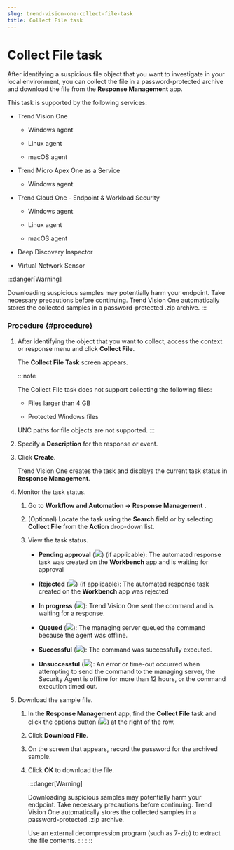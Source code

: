```yaml
---
slug: trend-vision-one-collect-file-task
title: Collect File task
---
```

# Collect File task

After identifying a suspicious file object that you want to investigate in your local environment, you can collect the file in a password-protected archive and download the file from the **Response Management** app.

This task is supported by the following services:

- Trend Vision One

  - Windows agent

  - Linux agent

  - macOS agent

- Trend Micro Apex One as a Service

  - Windows agent

- Trend Cloud One - Endpoint & Workload Security

  - Windows agent

  - Linux agent

  - macOS agent

- Deep Discovery Inspector

- Virtual Network Sensor

:::danger[Warning]

Downloading suspicious samples may potentially harm your endpoint. Take necessary precautions before continuing. Trend Vision One automatically stores the collected samples in a password-protected .zip archive.
:::

### Procedure {#procedure}

1.  After identifying the object that you want to collect, access the context or response menu and click **Collect File**.

    The **Collect File Task** screen appears.

    :::note

    The Collect File task does not support collecting the following files:

    - Files larger than 4 GB

    - Protected Windows files

    UNC paths for file objects are not supported.
    :::

2.  Specify a **Description** for the response or event.

3.  Click **Create**.

    Trend Vision One creates the task and displays the current task status in **Response Management**.

4.  Monitor the task status.

    1.  Go to **Workflow and Automation → Response Management** .

    2.  (Optional) Locate the task using the **Search** field or by selecting **Collect File** from the **Action** drop-down list.

    3.  View the task status.

        - **Pending approval** (![](/images/pending_approval=f0525c66-199a-46f5-b40a-902bd498cf53.webp)) (if applicable): The automated response task was created on the **Workbench** app and is waiting for approval

        - **Rejected** (![](/images/rejected=bd05fc87-5b5d-4d84-bfb1-3a6dc09ddac5.webp)) (if applicable): The automated response task created on the **Workbench** app was rejected

        - **In progress** (![](/images/in_progress=GUID-A55897DB-3DEA-4F5C-B7F9-70B3D7FB9EDE=1=en-us=Low.webp)): Trend Vision One sent the command and is waiting for a response.

        - **Queued** (![](/images/queued=GUID-65C0DF81-E50D-4D51-9602-2E9B7A0E5F14=1=en-us=Low.webp)): The managing server queued the command because the agent was offline.

        - **Successful** (![](/images/successful=GUID-1E31AD86-DE2E-48B5-85F7-7C78A3E8BB11=1=en-us=Low.webp)): The command was successfully executed.

        - **Unsuccessful** (![](/images/error=5cc21722-7ceb-480c-b9c2-a47d420cf1cc.webp)): An error or time-out occurred when attempting to send the command to the managing server, the Security Agent is offline for more than 12 hours, or the command execution timed out.

5.  Download the sample file.

    1.  In the **Response Management** app, find the **Collect File** task and click the options button (![](/images/options_icon=GUID-408062FA-DA13-4ECA-81EB-31A5B68355A1=1=en-us=Low.webp)) at the right of the row.

    2.  Click **Download File**.

    3.  On the screen that appears, record the password for the archived sample.

    4.  Click **OK** to download the file.

        :::danger[Warning]

        Downloading suspicious samples may potentially harm your endpoint. Take necessary precautions before continuing. Trend Vision One automatically stores the collected samples in a password-protected .zip archive.

        Use an external decompression program (such as 7-zip) to extract the file contents.
        :::
::::
